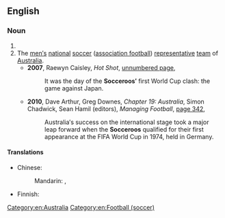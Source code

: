 ==English==
{{wikipedia|Australia national association football team|Socceroos}}

===Noun===
{{head|en|noun plural form}}

# {{plural of|Socceroo|lang=en}}
# The [[man|men′s]] [[national]] [[soccer]] ([[association football]]) [[representative]] [[team]] of [[Australia]].
#* '''2007''', Raewyn Caisley, ''Hot Shot'', [http://books.google.com.au/books?id=PSX_N_QENpQC&pg=PT37&lpg=PT37&dq=%22Socceroos%22+-intitle:%22%22+-inauthor:%22%22&source=bl&ots=f-24_qP2HY&sig=huWF-0IOMJVN8qCepkhSv2SH96A&hl=en&sa=X&ei=UWdYUNnXIYaTiAffyYCABg&redir_esc=y#v=onepage&q=%22Socceroos%22%20-intitle%3A%22%22%20-inauthor%3A%22%22&f=false unnumbered page],
#*: It was the day of the '''Socceroos′''' first World Cup clash: the game against Japan.
#* '''2010''', Dave Arthur, Greg Downes, ''Chapter 19: Australia'', Simon Chadwick, Sean Hamil (editors), ''Managing Football'', [http://books.google.com.au/books?id=KAPHSLkv9h8C&pg=PA342&lpg=PA342&dq=%22Socceroos%22+-intitle:%22%22+-inauthor:%22%22&source=bl&ots=H8q_hv4-Ar&sig=5bOHILayqITNzGOh5MpD79R0RYk&hl=en&sa=X&ei=UWdYUNnXIYaTiAffyYCABg&redir_esc=y#v=onepage&q=%22Socceroos%22%20-intitle%3A%22%22%20-inauthor%3A%22%22&f=false page 342],
#*: Australia′s success on the international stage took a major leap forward when the '''Socceroos''' qualified for their first appearance at the FIFA World Cup in 1974, held in Germany.

====Translations====
{{trans-top|men's football team of Australia}}
* Chinese:
*: Mandarin: {{t+|cmn|澳大利亞國家足球隊|sc=Hani}}, {{t+|cmn|澳大利亚国家足球队|tr=Àodàlìyà Guójiā Zúqiúduì|sc=Hani}}
{{trans-mid}}
* Finnish: {{t+|fi|Australia|alt=Australian}} {{t|fi|jalkapallojoukkue}}
{{trans-bottom}}

[[Category:en:Australia]]
[[Category:en:Football (soccer)]]